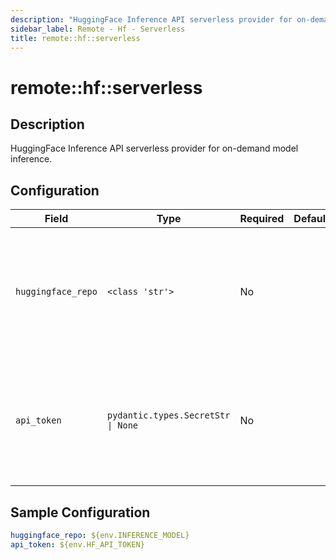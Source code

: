 ```yaml
---
description: "HuggingFace Inference API serverless provider for on-demand model inference."
sidebar_label: Remote - Hf - Serverless
title: remote::hf::serverless
---
```


# remote::hf::serverless

## Description

HuggingFace Inference API serverless provider for on-demand model inference.

## Configuration

| Field | Type | Required | Default | Description |
|-------|------|----------|---------|-------------|
| `huggingface_repo` | `<class 'str'>` | No |  | The model ID of the model on the Hugging Face Hub (e.g. 'meta-llama/Meta-Llama-3.1-70B-Instruct') |
| `api_token` | `pydantic.types.SecretStr \| None` | No |  | Your Hugging Face user access token (will default to locally saved token if not provided) |

## Sample Configuration

```yaml
huggingface_repo: ${env.INFERENCE_MODEL}
api_token: ${env.HF_API_TOKEN}
```
